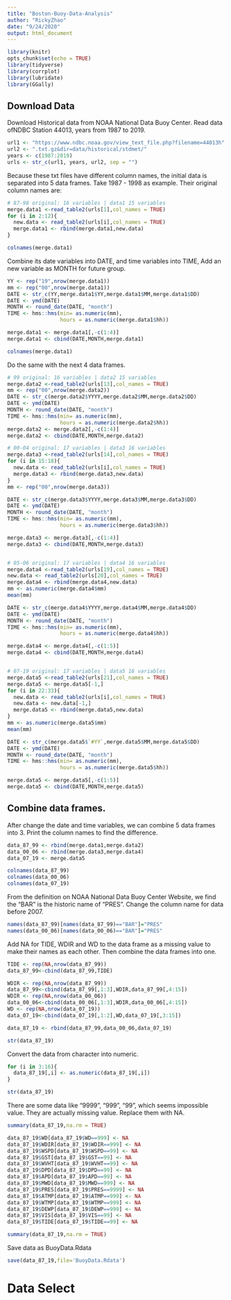 ```yaml
---
title: "Boston-Buoy-Data-Analysis"
author: "RickyZhao"
date: "9/24/2020"
output: html_document
---
```


```r
library(knitr)
opts_chunk$set(echo = TRUE)
library(tidyverse)
library(corrplot)
library(lubridate)
library(GGally)
```

## Download Data

Download Historical data from NOAA National Data Buoy Center. Read data ofNDBC Station 44013, years from 1987 to 2019.
 
```r
url1 <- "https://www.ndbc.noaa.gov/view_text_file.php?filename=44013h"
url2 <- ".txt.gz&dir=data/historical/stdmet/"
years <- c(1987:2019)
urls <- str_c(url1, years, url2, sep = "")
```

Because these txt files have different column names, the initial data is separated into 5 data frames.
Take 1987 - 1998 as example. Their original column names are:
```r
# 87-98 original: 16 variables | data1 15 variables
merge.data1 <-read_table2(urls[1],col_names = TRUE)
for (i in 2:12){
  new.data <- read_table2(urls[i],col_names = TRUE)
  merge.data1 <- rbind(merge.data1,new.data)
}
```

```r
colnames(merge.data1)
```

Combine its date variables into DATE, and time variables into TIME, Add an new variable as MONTH for future group.

```r

YY <- rep("19",nrow(merge.data1))
mm <- rep("00",nrow(merge.data1))
DATE <- str_c(YY,merge.data1$YY,merge.data1$MM,merge.data1$DD)
DATE <- ymd(DATE)
MONTH <- round_date(DATE, "month")
TIME <- hms::hms(min= as.numeric(mm),
                 hours = as.numeric(merge.data1$hh))

merge.data1 <- merge.data1[,-c(1:4)]
merge.data1 <- cbind(DATE,MONTH,merge.data1)
```

```r
colnames(merge.data1)
```

Do the same with the next 4 data frames.
```r
# 99 original: 16 variables | data2 15 variables
merge.data2 <-read_table2(urls[13],col_names = TRUE)
mm <- rep("00",nrow(merge.data2))
DATE <- str_c(merge.data2$YYYY,merge.data2$MM,merge.data2$DD)
DATE <- ymd(DATE)
MONTH <- round_date(DATE, "month")
TIME <- hms::hms(min= as.numeric(mm),
                 hours = as.numeric(merge.data2$hh))
merge.data2 <- merge.data2[,-c(1:4)]
merge.data2 <- cbind(DATE,MONTH,merge.data2)

# 00-04 original: 17 variables | data3 16 variables
merge.data3 <-read_table2(urls[14],col_names = TRUE)
for (i in 15:18){
  new.data <- read_table2(urls[i],col_names = TRUE)
  merge.data3 <- rbind(merge.data3,new.data)
}
mm <- rep("00",nrow(merge.data3))

DATE <- str_c(merge.data3$YYYY,merge.data3$MM,merge.data3$DD)
DATE <- ymd(DATE)
MONTH <- round_date(DATE, "month")
TIME <- hms::hms(min= as.numeric(mm),
                 hours = as.numeric(merge.data3$hh))

merge.data3 <- merge.data3[,-c(1:4)]
merge.data3 <- cbind(DATE,MONTH,merge.data3)


# 05-06 original: 17 variables | data4 16 variables
merge.data4 <-read_table2(urls[19],col_names = TRUE)
new.data <- read_table2(urls[20],col_names = TRUE)
merge.data4 <- rbind(merge.data4,new.data)
mm <- as.numeric(merge.data4$mm)
mean(mm)

DATE <- str_c(merge.data4$YYYY,merge.data4$MM,merge.data4$DD)
DATE <- ymd(DATE)
MONTH <- round_date(DATE, "month")
TIME <- hms::hms(min= as.numeric(mm),
                 hours = as.numeric(merge.data4$hh))

merge.data4 <- merge.data4[,-c(1:5)]
merge.data4 <- cbind(DATE,MONTH,merge.data4)


# 07-19 original: 17 variables | data5 16 variables
merge.data5 <-read_table2(urls[21],col_names = TRUE)
merge.data5 <- merge.data5[-1,]
for (i in 22:33){
  new.data <- read_table2(urls[i],col_names = TRUE)
  new.data <- new.data[-1,]
  merge.data5 <- rbind(merge.data5,new.data)
}
mm <- as.numeric(merge.data5$mm)
mean(mm)

DATE <- str_c(merge.data5$`#YY`,merge.data5$MM,merge.data5$DD)
DATE <- ymd(DATE)
MONTH <- round_date(DATE, "month")
TIME <- hms::hms(min= as.numeric(mm),
                 hours = as.numeric(merge.data5$hh))

merge.data5 <- merge.data5[,-c(1:5)]
merge.data5 <- cbind(DATE,MONTH,merge.data5)
```

## Combine data frames.
After change the date and time variables, we can combine 5 data frames into 3. Print the column names to find the difference.
```r
data_87_99 <- rbind(merge.data1,merge.data2)
data_00_06 <- rbind(merge.data3,merge.data4)
data_07_19 <- merge.data5
```

```r
colnames(data_87_99)
colnames(data_00_06)
colnames(data_07_19)
```

From the definition on NOAA National Data Buoy Center Website, we find the "BAR" is the historic name of "PRES". Change the column name for data before 2007.

```r
names(data_87_99)[names(data_87_99)=="BAR"]="PRES"
names(data_00_06)[names(data_00_06)=="BAR"]="PRES"
```

Add NA for TIDE, WDIR and WD to the data frame as a missing value to make their names as each other. Then combine the data frames into one.

```r

TIDE <- rep(NA,nrow(data_87_99))
data_87_99<-cbind(data_87_99,TIDE)

WDIR <- rep(NA,nrow(data_87_99))
data_87_99<-cbind(data_87_99[,1:3],WDIR,data_87_99[,4:15])
WDIR <- rep(NA,nrow(data_00_06))
data_00_06<-cbind(data_00_06[,1:3],WDIR,data_00_06[,4:15])
WD <- rep(NA,nrow(data_07_19))
data_07_19<-cbind(data_07_19[,1:2],WD,data_07_19[,3:15])
```

```r
data_87_19 <- rbind(data_87_99,data_00_06,data_07_19)
```

```r
str(data_87_19)
```

Convert the data from character into numeric.

```r
for (i in 3:16){
  data_87_19[,i] <- as.numeric(data_87_19[,i])
}
```

```r
str(data_87_19)
```

There are some data like "9999", "999", "99", which seems impossible value. They are actually missing value. Replace them with NA. 

```r
summary(data_87_19,na.rm = TRUE)
```


```r
data_87_19$WD[data_87_19$WD==999] <- NA
data_87_19$WDIR[data_87_19$WDIR==999] <- NA
data_87_19$WSPD[data_87_19$WSPD==99] <- NA
data_87_19$GST[data_87_19$GST==99] <- NA
data_87_19$WVHT[data_87_19$WVHT==99] <- NA
data_87_19$DPD[data_87_19$DPD==99] <- NA
data_87_19$APD[data_87_19$APD==99] <- NA
data_87_19$MWD[data_87_19$MWD==999] <- NA
data_87_19$PRES[data_87_19$PRES==9999] <- NA
data_87_19$ATMP[data_87_19$ATMP==999] <- NA
data_87_19$WTMP[data_87_19$WTMP==999] <- NA
data_87_19$DEWP[data_87_19$DEWP==999] <- NA
data_87_19$VIS[data_87_19$VIS==99] <- NA
data_87_19$TIDE[data_87_19$TIDE==99] <- NA

```

```r
summary(data_87_19,na.rm = TRUE)
```


Save data as BuoyData.Rdata
```r
save(data_87_19,file='BuoyData.Rdata')
```

# Data Select
























